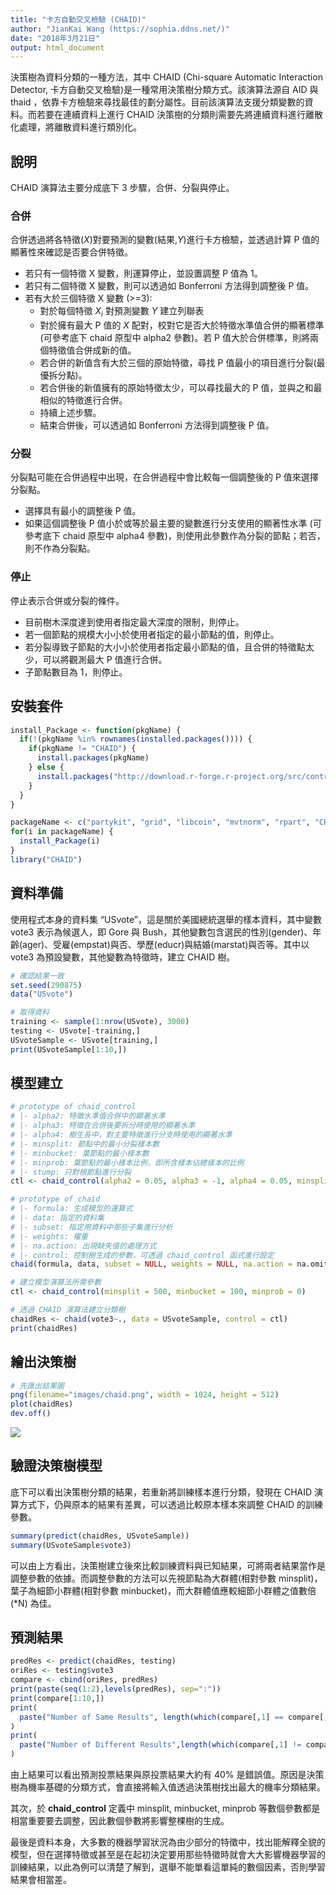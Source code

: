 ---
title: "卡方自動交叉檢驗 (CHAID)"
author: "JianKai Wang (https://sophia.ddns.net/)"
date: "2018年3月21日"
output: html_document
---

決策樹為資料分類的一種方法，其中 CHAID (Chi-square Automatic Interaction Detector, 卡方自動交叉檢驗)是一種常用決策樹分類方式。該演算法源自 AID 與 thaid ，依靠卡方檢驗來尋找最佳的劃分屬性。目前該演算法支援分類變數的資料。而若要在連續資料上進行 CHAID 決策樹的分類則需要先將連續資料進行離散化處理，將離散資料進行類別化。

## 說明

CHAID 演算法主要分成底下 3 步驟，合併、分裂與停止。

### 合併

合併透過將各特徵($X$)對要預測的變數(結果,$Y$)進行卡方檢驗，並透過計算 P 值的顯著性來確認是否要合併特徵。

* 若只有一個特徵 X 變數，則運算停止，並設置調整 P 值為 1。
* 若只有二個特徵 X 變數，則可以透過如 Bonferroni 方法得到調整後 P 值。
* 若有大於三個特徵 X 變數 (>=3):
    * 對於每個特徵 $X_i$ 對預測變數 $Y$ 建立列聯表
    * 對於擁有最大 P 值的 $X$ 配對，校對它是否大於特徵水準值合併的顯著標準 (可參考底下 chaid 原型中 alpha2 參數)。若 P 值大於合併標準，則將兩個特徵值合併成新的值。
    * 若合併的新值含有大於三個的原始特徵，尋找 P 值最小的項目進行分裂(最優拆分點)。
    * 若合併後的新值擁有的原始特徵太少，可以尋找最大的 P 值，並與之和最相似的特徵進行合併。
    * 持續上述步驟。
    * 結束合併後，可以透過如 Bonferroni 方法得到調整後 P 值。

### 分裂

分裂點可能在合併過程中出現，在合併過程中會比較每一個調整後的 P 值來選擇分裂點。

* 選擇具有最小的調整後 P 值。
* 如果這個調整後 P 值小於或等於最主要的變數進行分支使用的顯著性水準 (可參考底下 chaid 原型中 alpha4 參數)，則使用此參數作為分裂的節點；若否，則不作為分裂點。

### 停止

停止表示合併或分裂的條件。

* 目前樹木深度達到使用者指定最大深度的限制，則停止。
* 若一個節點的規模大小小於使用者指定的最小節點的值，則停止。
* 若分裂導致子節點的大小小於使用者指定最小節點的值，且合併的特徵點太少，可以將觀測最大 P 值進行合併。
* 子節點數目為 1，則停止。

## 安裝套件

```{r}
install_Package <- function(pkgName) {
  if(!(pkgName %in% rownames(installed.packages()))) {
    if(pkgName != "CHAID") {
      install.packages(pkgName)
    } else {
      install.packages("http://download.r-forge.r-project.org/src/contrib/CHAID_0.1-2.tar.gz", repos = NULL)
    }
  }
}

packageName <- c("partykit", "grid", "libcoin", "mvtnorm", "rpart", "CHAID")
for(i in packageName) {
  install_Package(i)
}
library("CHAID")
```

## 資料準備

使用程式本身的資料集 "USvote"，這是關於美國總統選舉的樣本資料，其中變數 vote3 表示為候選人，即 Gore 與 Bush，其他變數包含選民的性別(gender)、年齡(ager)、受雇(empstat)與否、學歷(educr)與結婚(marstat)與否等。其中以 vote3 為預設變數，其他變數為特徵時，建立 CHAID 樹。

```{r}
# 確認結果一致
set.seed(290875)
data("USvote")

# 取得資料
training <- sample(1:nrow(USvote), 3000)
testing <- USvote[-training,]
USvoteSample <- USvote[training,]
print(USvoteSample[1:10,])
```

## 模型建立

```r
# prototype of chaid_control
# |- alpha2: 特徵水準值合併中的顯著水準
# |- alpha3: 特徵在合併後要拆分時使用的顯著水準
# |- alpha4: 樹生長中，對主要特徵進行分支時使用的顯著水準
# |- minsplit: 節點中的最小分裂樣本數
# |- minbucket: 葉節點的最小樣本數
# |- minprob: 葉節點的最小樣本比例，即所含樣本佔總樣本的比例
# |- stump: 只對根節點進行分裂
ctl <- chaid_control(alpha2 = 0.05, alpha3 = -1, alpha4 = 0.05, minsplit = 20, minbucket = 7, minprob = 0.01, stump = FALSE)

# prototype of chaid
# |- formula: 生成模型的運算式
# |- data: 指定的資料集
# |- subset: 指定用資料中那些子集進行分析
# |- weights: 權重
# |- na.action: 出現缺失值的處理方式
# |- control: 控制樹生成的參數，可透過 chaid_control 函式進行設定
chaid(formula, data, subset = NULL, weights = NULL, na.action = na.omit, control = chaid_control())
```

```{r}
# 建立模型演算法所需參數
ctl <- chaid_control(minsplit = 500, minbucket = 100, minprob = 0)

# 透過 CHAID 演算法建立分類樹
chaidRes <- chaid(vote3~., data = USvoteSample, control = ctl)
print(chaidRes)
```

## 繪出決策樹

```{r}
# 先匯出結果圖
png(filename="images/chaid.png", width = 1024, height = 512)
plot(chaidRes)
dev.off()
```

![](images/chaid.png)

## 驗證決策樹模型

底下可以看出決策樹分類的結果，若重新將訓練樣本進行分類，發現在 CHAID 演算方式下，仍與原本的結果有差異，可以透過比較原本樣本來調整 CHAID 的訓練參數。

```{r}
summary(predict(chaidRes, USvoteSample))
summary(USvoteSample$vote3)
```

可以由上方看出，決策樹建立後來比較訓練資料與已知結果，可將兩者結果當作是調整參數的依據。而調整參數的方法可以先視節點為大群體(相對參數 minsplit)，葉子為細節小群體(相對參數 minbucket)，而大群體值應較細節小群體之值數倍 (*N) 為佳。

## 預測結果

```{r}
predRes <- predict(chaidRes, testing)
oriRes <- testing$vote3
compare <- cbind(oriRes, predRes)
print(paste(seq(1:2),levels(predRes), sep=":"))
print(compare[1:10,])
print(
  paste("Number of Same Results", length(which(compare[,1] == compare[,2])), sep=": ")
)
print(
  paste("Number of Different Results",length(which(compare[,1] != compare[,2])), sep=": ")
)
```

由上結果可以看出預測投票結果與原投票結果大約有 40% 是錯誤值。原因是決策樹為機率基礎的分類方式，會直接將輸入值透過決策樹找出最大的機率分類結果。

其次，於 **chaid_control** 定義中 minsplit, minbucket, minprob 等數個參數都是相當重要要去調整，因此數個參數將影響整棵樹的生成。

最後是資料本身，大多數的機器學習狀況為由少部分的特徵中，找出能解釋全貌的模型，但在選擇特徵或甚至是在起初決定要用那些特徵時就會大大影響機器學習的訓練結果，以此為例可以清楚了解到，選舉不能單看這單純的數個因素，否則學習結果會相當差。


